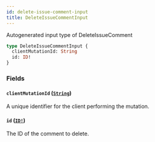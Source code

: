 ```yaml
---
id: delete-issue-comment-input
title: DeleteIssueCommentInput
---
```


Autogenerated input type of DeleteIssueComment

```graphql
type DeleteIssueCommentInput {
  clientMutationId: String
  id: ID!
}
```

### Fields

#### `clientMutationId` ([`String`](/docs/api/scalars/string))

A unique identifier for the client performing the mutation.

#### `id` ([`ID!`](/docs/api/scalars/id))

The ID of the comment to delete.
